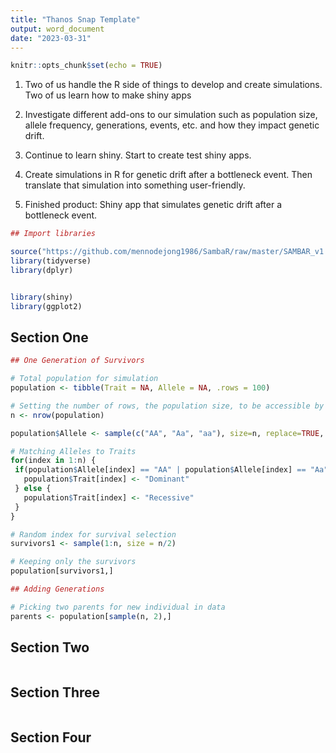 ```yaml
---
title: "Thanos Snap Template"
output: word_document
date: "2023-03-31"
---
```


```r
knitr::opts_chunk$set(echo = TRUE)
```



1. Two of us handle the R side of things to develop and create simulations. Two of us learn how to make shiny apps

2. Investigate different add-ons to our simulation such as population size, allele frequency, generations, events, etc. and how they impact genetic drift.

3. Continue to learn shiny. Start to create test shiny apps.

4. Create simulations in R for genetic drift after a bottleneck event. Then translate that simulation into something user-friendly.

5. Finished product: Shiny app that simulates genetic drift after a bottleneck event.


```r
## Import libraries

source("https://github.com/mennodejong1986/SambaR/raw/master/SAMBAR_v1.09.txt")
library(tidyverse)
library(dplyr)


library(shiny)
library(ggplot2)
```



## Section One

```r
## One Generation of Survivors

# Total population for simulation
population <- tibble(Trait = NA, Allele = NA, .rows = 100)

# Setting the number of rows, the population size, to be accessible by the variable 'n'
n <- nrow(population)

population$Allele <- sample(c("AA", "Aa", "aa"), size=n, replace=TRUE, prob=c(0.25, 0.5, 0.25))

# Matching Alleles to Traits
for(index in 1:n) {
 if(population$Allele[index] == "AA" | population$Allele[index] == "Aa") {
   population$Trait[index] <- "Dominant"
 } else {
   population$Trait[index] <- "Recessive"
 }
}

# Random index for survival selection
survivors1 <- sample(1:n, size = n/2)

# Keeping only the survivors
population[survivors1,]

## Adding Generations

# Picking two parents for new individual in data
parents <- population[sample(n, 2),]


```

## Section Two

```r

```

## Section Three

```r

```

## Section Four

```r

```
